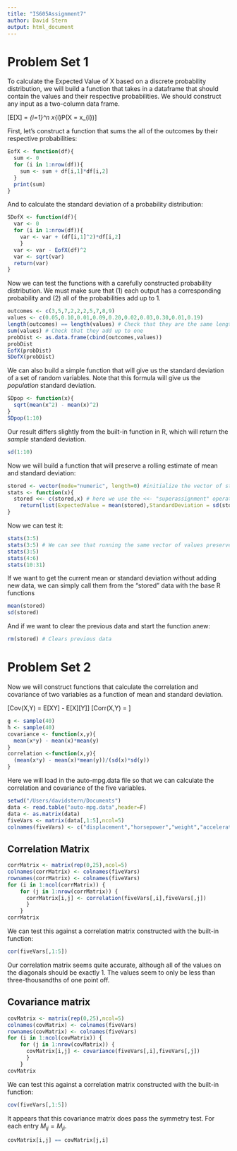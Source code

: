 ```yaml
---
title: "IS605Assignment7"
author: David Stern
output: html_document
---
```


Problem Set 1
===============================

To calculate the Expected Value of X based on a discrete probability distribution, we will build a function that takes in a dataframe that should contain the values and their respective probabilities.
We should construct any input as a two-column data frame. 

\[E[X] = \sum_{i=1}^n x_{i}P(X = x_{i})\]

First, let's construct a function that sums the all of the outcomes by their respective probabilities:

```r
EofX <- function(df){
  sum <- 0
  for (i in 1:nrow(df)){
    sum <- sum + df[i,1]*df[i,2]
  }
  print(sum)
}
```

And to calculate the standard deviation of a probability distribution:

```r
SDofX <- function(df){
  var <- 0
  for (i in 1:nrow(df)){
    var <- var + (df[i,1]^2)*df[i,2]
    }
  var <- var - EofX(df)^2
  var <- sqrt(var)
  return(var)
}
```

Now we can test the functions with a carefully constructed probability distribution. We must make sure that 
(1) each output has a corresponding probability and (2) all of the probabilities add up to 1.

```r
outcomes <- c(3,5,7,2,2,2,5,7,8,9)
values <- c(0.05,0.10,0.01,0.09,0.20,0.02,0.03,0.30,0.01,0.19)
length(outcomes) == length(values) # Check that they are the same length
sum(values) # Check that they add up to one
probDist <- as.data.frame(cbind(outcomes,values))
probDist
EofX(probDist)
SDofX(probDist)
```

We can also build a simple function that will give us the standard deviation of a set of random variables. Note that this formula will give us the $\textit{population}$ standard deviation.

```r
SDpop <- function(x){
  sqrt(mean(x^2) - mean(x)^2)
}
SDpop(1:10)
```

Our result differs slightly from the built-in function in R, which will return the $\textit{sample}$ standard deviation.

```r
sd(1:10)
```

Now we will build a function that will preserve a rolling estimate of mean and standard deviation:

```r
stored <- vector(mode="numeric", length=0) #initialize the vector of stored values
stats <- function(x){
  stored <<- c(stored,x) # here we use the <<- "superassignment" operator to store in the parent environment
    return(list(ExpectedValue = mean(stored),StandardDeviation = sd(stored),CurrentData=stored))
}
```

Now we can test it:

```r
stats(3:5) 
stats(3:5) # We can see that running the same vector of values preserves the mean and alters the st. deviation
stats(3:5)
stats(4:6)
stats(10:31)
```

If we want to get the current mean or standard deviation without adding new data, we can simply call them from the "stored" data with the base R functions

```r
mean(stored)
sd(stored)
```

And if we want to clear the previous data and start the function anew:

```r
rm(stored) # Clears previous data
```


Problem Set 2
===============================

Now we will construct functions that calculate the correlation and covariance of two variables as a function 
of mean and standard deviation.

\[Cov(X,Y) = E[XY] - E[X][Y]\]
\[Corr(X,Y) = \frac{Cov(X,Y)}{SD[X]SD[Y]}\]

```r
g <- sample(40)
h <- sample(40)
covariance <- function(x,y){
  mean(x*y) - mean(x)*mean(y)
}
correlation <-function(x,y){
  (mean(x*y) - mean(x)*mean(y))/(sd(x)*sd(y))
}
```

Here we will load in the auto-mpg.data file so that we can calculate the correlation and covariance of the 
five variables.

```r
setwd("/Users/davidstern/Documents")
data <- read.table("auto-mpg.data",header=F)
data <- as.matrix(data)
fiveVars <- matrix(data[,1:5],ncol=5)
colnames(fiveVars) <- c("displacement","horsepower","weight","acceleration","mpg")
```

Correlation Matrix
------------------

```r
corrMatrix <- matrix(rep(0,25),ncol=5)
colnames(corrMatrix) <- colnames(fiveVars)
rownames(corrMatrix) <- colnames(fiveVars)
for (i in 1:ncol(corrMatrix)) {
    for (j in 1:nrow(corrMatrix)) {
      corrMatrix[i,j] <- correlation(fiveVars[,i],fiveVars[,j])
      }
    }
corrMatrix

```

We can test this against a correlation matrix constructed with the built-in function:

```r
cor(fiveVars[,1:5])
```

Our correlation matrix seems quite accurate, although all of the values on the diagonals should be exactly 1.
The values seem to only be less than three-thousandths of one point off.

Covariance matrix
-----------------

```r
covMatrix <- matrix(rep(0,25),ncol=5)
colnames(covMatrix) <- colnames(fiveVars)
rownames(covMatrix) <- colnames(fiveVars)
for (i in 1:ncol(covMatrix)) {
    for (j in 1:nrow(covMatrix)) {
      covMatrix[i,j] <- covariance(fiveVars[,i],fiveVars[,j])
      }
    }
covMatrix
```

We can test this against a correlation matrix constructed with the built-in function:

```r
cov(fiveVars[,1:5])
```

It appears that this covariance matrix does pass the symmetry test. For each entry $M_{ij}=M_{ji}$.

```r
covMatrix[i,j] == covMatrix[j,i]
```

